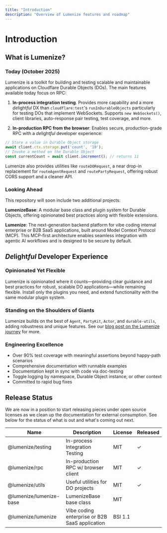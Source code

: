 ```yaml
---
title: "Introduction"
description: "Overview of Lumenize features and roadmap"
---
```


# Introduction

## What is Lumenize?

### Today (October 2025)
Lumenize is a toolkit for building and testing scalable and maintainable applications on Cloudflare Durable Objects (DOs). The main features available today focus on RPC:

1. **In-process integration testing**. Provides more capability and a more *de*light*ful* DX than `cloudflare:test`'s `runInDurableObjects` particularly for testing DOs that implement WebSockets. Supports `new WebSockets()`, client libraries, auto-response pair testing, test coverage, and more.

2. **In-production RPC from the browser**: Enables secure, production-grade RPC with a *de*light*ful* developer experience:
  ```typescript
  // Store a value in Durable Object storage
  await client.ctx.storage.put('count', '10');
  // Invoke a method on the Durable Object
  const currentCount = await client.increment(); // returns 11
  ```

Lumenize also provides utilities like `routeDORequest`, a near drop-in replacement for `routeAgentRequest` and `routePartyRequest`, offering robust CORS support and a cleaner API.

### Looking Ahead

This repository will soon include two additional projects:

**LumenizeBase**: A modular base class and plugin system for Durable Objects, offering opinionated best practices along with flexible extensions.

**Lumenize**: The next-generation backend platform for vibe coding internal enterprise or B2B SaaS applications, built around Model Context Protocol (MCP). This MCP-first architecture enables seamless integration with agentic AI workflows and is designed to be secure by default.

## *De*light*ful* Developer Experience

### Opinionated Yet Flexible

Lumenize is opinionated where it counts—providing clear guidance and best practices for robust, scalable DO applications—while remaining flexible. Install only the plugins you need, and extend functionality with the same modular plugin system.

### Standing on the Shoulders of Giants

Lumenize builds on the best of `Agent`, `PartyKit`, `Actor`, and `durable-utils`, adding robustness and unique features. See our [blog post on the Lumenize journey](/blog/shoulders-of-giants) for more.

### Engineering Excellence

- Over 90% test coverage with meaningful assertions beyond happy-path scenarios
- Comprehensive documentation with runnable examples
- Documentation kept in sync with code via doc-testing
- Toggle logging by namespace, Durable Object instance, or other context
- Committed to rapid bug fixes

## Release Status

We are now in a position to start releasing pieces under open source licenses as we clean up the documentation for external consumption. See below for the status of what is out and what's coming out next.

<table style={{width: '100%'}}>
  <thead>
    <tr>
      <th style={{textAlign: 'left', minWidth: '200px'}}>Name</th>
      <th style={{textAlign: 'left'}}>Description</th>
      <th style={{textAlign: 'center'}}>License</th>
      <th style={{textAlign: 'center'}}>Released</th>
    </tr>
  </thead>
  <tbody>
    <tr>
      <td style={{textAlign: 'left'}}>@lumenize/testing</td>
      <td style={{textAlign: 'left'}}>In-process Integration Testing</td>
      <td style={{textAlign: 'center'}}>MIT</td>
      <td style={{textAlign: 'center'}}><span style={{color: 'green'}}>✓</span></td>
    </tr>
    <tr>
      <td style={{textAlign: 'left'}}>@lumenize/rpc</td>
      <td style={{textAlign: 'left'}}>In-production RPC w/ browser client</td>
      <td style={{textAlign: 'center'}}>MIT</td>
      <td style={{textAlign: 'center'}}><span style={{color: 'green'}}>✓</span></td>
    </tr>
    <tr>
      <td style={{textAlign: 'left'}}>@lumenize/utils</td>
      <td style={{textAlign: 'left'}}>Useful utilities for DO projects</td>
      <td style={{textAlign: 'center'}}>MIT</td>
      <td style={{textAlign: 'center'}}><span style={{color: 'green'}}>✓</span></td>
    </tr>
    <tr>
      <td style={{textAlign: 'left'}}>@lumenize/lumenize-base</td>
      <td style={{textAlign: 'left'}}>LumenizeBase base class</td>
      <td style={{textAlign: 'center'}}>MIT</td>
      <td style={{textAlign: 'center'}}></td>
    </tr>
    <tr>
      <td style={{textAlign: 'left'}}>@lumenize/lumenize</td>
      <td style={{textAlign: 'left'}}>Vibe coding enterprise or B2B SaaS application</td>
      <td style={{textAlign: 'center'}}>BSI 1.1</td>
      <td style={{textAlign: 'center'}}></td>
    </tr>
  </tbody>
</table>
